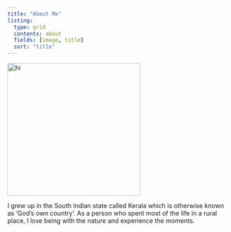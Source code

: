 ```yaml
---
title: "About Me"
listing:
  type: grid
  contents: about
  fields: [image, title]
  sort: "title"
---
```

<!-- <style> -->
<!-- img { -->
<!--   border-radius: 45%; -->
<!-- } -->
<!-- </style> -->
<img src="images/Jerin_image/headshot_jerin.jpg" alt="hi" class="inline" width=300 />
<!-- To resize, use the ratio is width X 1.175 width (height = 1.175 width for the used picture) -->

I grew up in the South Indian state called Kerala which is otherwise known as 'God's own country'. As a person who spent most of the life in a rural place, I love being with the nature and experience the moments. 